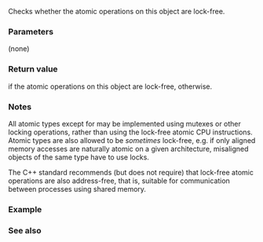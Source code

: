 {{cpp/atomic/atomic_ref/title|is_lock_free}}
{{cpp/atomic/atomic_ref/navbar}}
{{dcl begin}}
{{dcl|since=c++20| 
bool is_lock_free() const noexcept;
}}
{{dcl end}}

Checks whether the atomic operations on this object are lock-free.

===Parameters===
(none)

===Return value===
{{c|true}} if the atomic operations on this object are lock-free, {{c|false}} otherwise.

===Notes===
All atomic types except for {{lc|std::atomic_flag}} may be implemented using mutexes or other locking operations, rather than using the lock-free atomic CPU instructions. Atomic types are also allowed to be ''sometimes'' lock-free, e.g. if only aligned memory accesses are naturally atomic on a given architecture, misaligned objects of the same type have to use locks.

The C++ standard recommends (but does not require) that lock-free atomic operations are also address-free, that is, suitable for communication between processes using shared memory.

===Example===
{{example}}

===See also===
{{dsc begin}}
{{dsc inc|cpp/atomic/atomic_ref/dsc is_always_lock_free}}
{{dsc end}}

{{langlinks|es|ja|zh}}